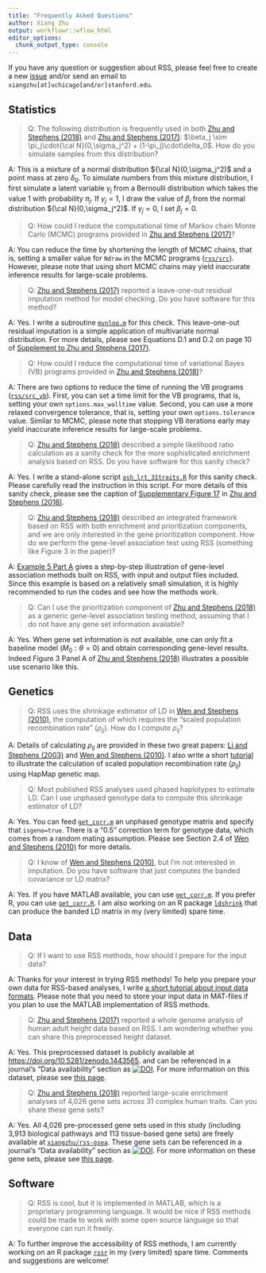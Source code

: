 ```yaml
---
title: "Frequently Asked Questions"
author: Xiang Zhu
output: workflowr::wflow_html
editor_options:
  chunk_output_type: console
---
```


[Wen and Stephens (2010)]: https://www.ncbi.nlm.nih.gov/pubmed/21479081
[Li and Stephens (2003)]: https://www.ncbi.nlm.nih.gov/pubmed/14704198
[`get_corr.m`]: https://github.com/stephenslab/rss/blob/master/misc/get_corr.m
[`get_corr.R`]: https://github.com/stephenslab/rss/blob/master/misc/get_corr.R
[`mvnloo.m`]: https://github.com/stephenslab/rss/blob/master/misc/mvnloo.m
[`rssr`]: https://github.com/stephenslab/rssr
[`ldshrink`]: https://github.com/stephenslab/ldshrink
[Zhu and Stephens (2017)]: https://www.ncbi.nlm.nih.gov/pubmed/29399241 
[Zhu and Stephens (2018)]: https://www.ncbi.nlm.nih.gov/pubmed/30341297
[`ash_lrt_31traits.R`]: https://github.com/stephenslab/rss/blob/master/misc/ash_lrt_31traits.R
[Supplement to Zhu and Stephens (2017)]: http://stephenslab.uchicago.edu/assets/papers/Zhu2017-supplement.pdf
[Supplementary Figure 17]: https://static-content.springer.com/esm/art%3A10.1038%2Fs41467-018-06805-x/MediaObjects/41467_2018_6805_MOESM1_ESM.pdf
[`compute_pip.m`]: https://github.com/stephenslab/rss/blob/master/src_vb/compute_pip.m  
[zenodo-height2014]: https://doi.org/10.5281/zenodo.1443565
[zenodo-geneset]: https://zenodo.org/badge/latestdoi/55633948
[`xiangzhu/rss-gsea`]: https://github.com/xiangzhu/rss-gsea/tree/master/data
[`rss/src`]: https://github.com/stephenslab/rss/tree/master/src
[`rss/src_vb`]: https://github.com/stephenslab/rss/tree/master/src_vb

If you have any question or suggestion about RSS,
please feel free to create a new [issue](https://github.com/stephenslab/rss/issues)
and/or send an email to `xiangzhu[at]uchicago[and/or]stanford.edu`.

## Statistics

> Q: The following distribution is frequently used in both [Zhu and Stephens (2018)][] and [Zhu and Stephens (2017)][]: $\beta_j \sim \pi_j\cdot{\cal N}(0,\sigma_j^2) + (1-\pi_j)\cdot\delta_0$. How do you simulate samples from this distribution?

A: This is a mixture of a normal distribution ${\cal N}(0,\sigma_j^2)$
and a point mass at zero $\delta_0$.
To simulate numbers from this mixture distribution,
I first simulate a latent variable $\gamma_j$ from a Bernoulli
distribution which takes the value 1 with probability $\pi_j$.
If $\gamma_j=1$, I draw the value of $\beta_j$ from
the normal distribution ${\cal N}(0,\sigma_j^2)$.
If $\gamma_j=0$, I set $\beta_j=0$.

> Q: How could I reduce the computational time of Markov chain Monte Carlo (MCMC) programs provided in [Zhu and Stephens (2017)][]?

A: You can reduce the time by shortening the length of MCMC chains, that is,
setting a smaller value for `Ndraw` in the MCMC programs ([`rss/src`][]).
However, please note that using short MCMC chains may yield
inaccurate inference results for large-scale problems.

> Q: [Zhu and Stephens (2017)][] reported a leave-one-out residual imputation method for model checking. Do you have software for this method?

A: Yes. I write a subroutine [`mvnloo.m`][] for this check.
This leave-one-out residual imputation is a simple
application of multivariate normal distribution.
For more details, please see Equations D.1 and D.2
on page 10 of [Supplement to Zhu and Stephens (2017)][]. 

> Q: How could I reduce the computational time of variational Bayes (VB) programs provided in [Zhu and Stephens (2018)][]?

A: There are two options to reduce the time
of running the VB programs ([`rss/src_vb`][]).
First, you can set a time limit for the VB programs,
that is, setting your own `options.max_walltime` value.
Second, you can use a more relaxed convergence tolerance,
that is, setting your own `options.tolerance` value.
Similar to MCMC, please note that stopping VB iterations early
may yield inaccurate inference results for large-scale problems. 

> Q: [Zhu and Stephens (2018)][] described a simple likelihood ratio calculation as a sanity check for the more sophisticated enrichment analysis based on RSS. Do you have software for this sanity check?

A: Yes. I write a stand-alone script [`ash_lrt_31traits.R`][] for this sanity check.
Please carefully read the instruction in this script.
For more details of this sanity check, please see the caption of
[Supplementary Figure 17][] in [Zhu and Stephens (2018)][].

> Q: [Zhu and Stephens (2018)][] described an integrated framework based on RSS with both enrichment and prioritization components, and we are only interested in the gene prioritization component. How do we perform the gene-level association test using RSS (something like Figure 3 in the paper)? 

A: [Example 5 Part A](example_5a.html) gives a step-by-step illustration of
gene-level association methods built on RSS, with input and output files included.
Since this example is based on a relatively small simulation,
it is highly recommended to run the codes and see how the methods work.

> Q: Can I use the prioritization component of [Zhu and Stephens (2018)][] as a generic gene-level association testing method, assuming that I do not have any gene set information available?

A: Yes. When gene set information is not available,
one can only fit a baseline model ($M_0:\theta=0$)
and obtain corresponding gene-level results.
Indeed Figure 3 Panel A of [Zhu and Stephens (2018)][]
illustrates a possible use scenario like this.  

## Genetics

> Q: RSS uses the shrinkage estimator of LD in [Wen and Stephens (2010)][], the computation of which requires the "scaled population recombination rate" ($\rho_{ij}$). How do I compute $\rho_{ij}$?

A: Details of calculating $\rho_{ij}$ are provided in these two great papers:
[Li and Stephens (2003)][] and [Wen and Stephens (2010)][].
I also write a short [tutorial](recombination.html) to illustrate the calculation of
scaled population recombination rate ($\rho_{ij}$) using HapMap genetic map.

> Q: Most published RSS analyses used phased haplotypes to estimate LD. Can I use unphased genotype data to compute this shrinkage estimator of LD?

A: Yes. You can feed [`get_corr.m`][] an unphased genotype matrix and specify that `isgeno=true`.
There is a "0.5" correction term for genotype data, which comes from a random mating assumption.
Please see Section 2.4 of [Wen and Stephens (2010)][] for more details.

> Q: I know of [Wen and Stephens (2010)][], but I'm not interested in imputation. Do you have software that just computes the banded covariance or LD matrix?

A: Yes. If you have MATLAB available, you can use [`get_corr.m`][].
If you prefer R, you can use [`get_corr.R`][].
I am also working on an R package [`ldshrink`][] that can
produce the banded LD matrix in my (very limited) spare time.

## Data

> Q: If I want to use RSS methods, how should I prepare for the input data?

A: Thanks for your interest in trying RSS methods!
To help you prepare your own data for RSS-based analyses,
I write [a short tutorial about input data formats](input_data.html).
Please note that you need to store your input data in MAT-files if
you plan to use the MATLAB implementation of RSS methods.

> Q: [Zhu and Stephens (2017)][] reported a whole genome analysis of human adult height data based on RSS. I am wondering whether you can share this preprocessed height dataset.

A: Yes. This preprocessed dataset is publicly available at
<https://doi.org/10.5281/zenodo.1443565>.
and can be referenced in a journal's "Data availability" section
as [![DOI](https://zenodo.org/badge/DOI/10.5281/zenodo.1443565.svg)][zenodo-height2014].
For more information on this dataset, please see [this page](height2014_data.html).

> Q: [Zhu and Stephens (2018)][] reported large-scale enrichment analyses of 4,026 gene sets across 31 complex human traits. Can you share these gene sets?

A: Yes. All 4,026 pre-processed gene sets used in this study
(including 3,913 biological pathways and 113 tissue-based gene sets)
are freely available at [`xiangzhu/rss-gsea`][].
These gene sets can be referenced in a journal's "Data availability" section
as [![DOI](https://zenodo.org/badge/55633948.svg)][zenodo-geneset].
For more information on these gene sets, please see
[this page](https://xiangzhu.github.io/rss-gsea/gene_set.html).

## Software

> Q: RSS is cool, but it is implemented in MATLAB, which is a proprietary programming language. It would be nice if RSS methods could be made to work with some open source language so that everyone can run it freely.

A: To further improve the accessibility of RSS methods,
I am currently working on an R package [`rssr`][] in my (very limited) spare time.
Comments and suggestions are welcome!   
